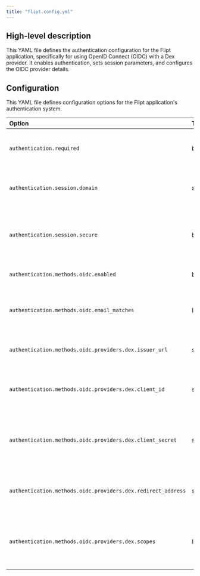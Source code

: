```yaml
---
title: "flipt.config.yml"
---
```


## High-level description
This YAML file defines the authentication configuration for the Flipt application, specifically for using OpenID Connect (OIDC) with a Dex provider. It enables authentication, sets session parameters, and configures the OIDC provider details.

## Configuration
This YAML file defines configuration options for the Flipt application's authentication system.

| Option | Type | Default | Description |
|:-------|:-----|:--------|:------------|
| `authentication.required` | boolean |  | Whether authentication is required to access the application. |
| `authentication.session.domain` | string |  | The domain for which session cookies will be set. |
| `authentication.session.secure` | boolean |  | Whether session cookies should only be sent over HTTPS connections. |
| `authentication.methods.oidc.enabled` | boolean |  | Whether OIDC authentication is enabled. |
| `authentication.methods.oidc.email_matches` | list |  | A list of regular expressions to match against user emails for authorization. |
| `authentication.methods.oidc.providers.dex.issuer_url` | string |  | The URL of the Dex OIDC provider's issuer. |
| `authentication.methods.oidc.providers.dex.client_id` | string |  | The client ID assigned to the Flipt application by the Dex provider. |
| `authentication.methods.oidc.providers.dex.client_secret` | string |  | The client secret assigned to the Flipt application by the Dex provider. |
| `authentication.methods.oidc.providers.dex.redirect_address` | string |  | The redirect URI where the Dex provider should send users after authentication. |
| `authentication.methods.oidc.providers.dex.scopes` | list |  | A list of OAuth scopes to request from the Dex provider during authentication. |
